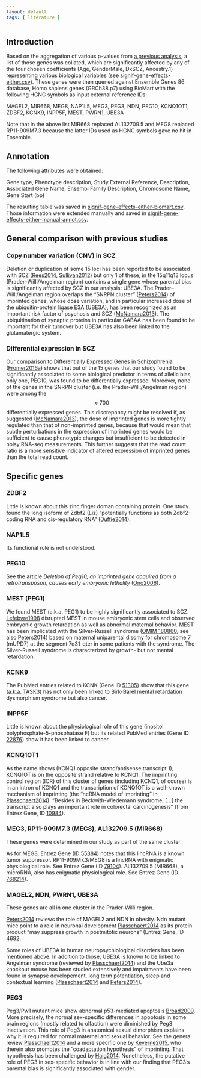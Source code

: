 ```yaml
---
layout: default
tags: [ literature ]
---
```


## Introduction

Based on the aggregation of various p-values from [a previous analysis]({{ site.baseurl }}{% post_url /projects/monoallelic-brain/2016-10-03-permutation-test %}), a list of those genes was collated, which are significantly affected by any of the four chosen coefficients (Age, GenderMale, DxSCZ, Ancestry.1) representing various biological variables (see [signif-gene-effects-either.csv]).  These genes were then queried against Ensemble Genes 86 database, Homo sapiens genes (GRCh38.p7) using BioMart with the following HGNC symbols as input external reference IDs:

MAGEL2,
MIR668,
MEG8,
NAP1L5,
MEG3,
PEG3,
NDN,
PEG10,
KCNQ1OT1,
ZDBF2,
KCNK9,
INPP5F,
MEST,
PWRN1,
UBE3A

Note that in the above list MIR668 replaced AL132709.5 and MEG8 replaced RP11-909M7.3 because the latter IDs used as HGNC symbols gave no hit in Ensemble.

## Annotation

The following attributes were obtained:

Gene type,
Phenotype description,
Study External Reference,
Description,
Associated Gene Name,
Ensembl Family Description,
Chromosome Name,
Gene Start (bp)

The resulting table was saved in [signif-gene-effects-either-biomart.csv][signif-gene-effects-either-biomart.csv].  Those information were extended manually and saved in [signif-gene-effects-either-manual-annot.csv][signif-gene-effects-either-manual-annot.csv].

## General comparison with previous studies

### Copy number variation (CNV) in SCZ

Deletion or duplication of some 15 loci has been reported to be associated with SCZ ([Rees2014], [Sullivan2012]) but only 1 of these, in the 15q11q13 locus (Prader–Willi/Angelman region) contains a single gene whose parental bias is significantly affected by SCZ in our analysis: UBE3A.  The Prader–Willi/Angelman region overlaps the "SNRPN cluster" ([Peters2014]) of imprinted genes, whose dose variation, and in particular increased dose of the ubiquitin-protein ligase E3A (UBE3A), has been recognized as an important risk factor of psychosis and SCZ ([McNamara2013]).  The ubiquitination of synaptic proteins in particular GABAA has been found to be important for their turnover but UBE3A has also been linked to the glutamatergic system.

### Differential expression in SCZ

[Our comparison]({{ site.baseurl }}{% post_url /projects/monoallelic-brain/2016-10-20-differential-expression-scz %}) to Differentially Expressed Genes in Schizophrenia ([Fromer2016a]) shows that out of the 15 genes that our study found to be significantly associated to some biological predictor in terms of allelic bias, only one, PEG10, was found to be differentially expressed.  Moreover, none of the genes in the SNRPN cluster (i.e. the Prader-Willi/Angelman region) were among the $$\approx 700$$ differentially expressed genes.  This discrepancy might be resolved if, as suggested ([McNamara2013]), the dose of imprinted genes is more tightly regulated than that of non-imprinted genes, because that would mean that subtle perturbations in the expression of imprinted genes would be sufficient to cause phenotypic changes but insufficient to be detected in noisy RNA-seq measurements.  This further suggests that the read count ratio is a more sensitive indicator of altered expression of imprinted genes than the total read count.

## Specific genes

### ZDBF2

Little is known about this zinc finger doman containing protein.  One study found  the long isoform of Zdbf2 (Liz) "potentially functions as both Zdbf2-coding RNA and cis-regulatory RNA" ([Duffie2014]).

### NAP1L5

Its functional role is not understood.

### PEG10

See the article *Deletion of Peg10, an imprinted gene acquired from a retrotransposon, causes early embryonic lethality* ([Ono2006]).

### MEST (PEG1)

We found MEST (a.k.a. PEG1) to be highly significantly associated to SCZ.  [Lefebvre1998] disrupted MEST in mouse embryonic stem cells and observed embryonic growth retardation as well as abnormal maternal behavior.  MEST has been implicated with the Silver-Russell syndrome ([OMIM 180860], see also [Peters2014]) based on maternal uniparental disomy for chromosome 7 (mUPD7) at the segment 7q31-qter in some patients with the syndrome.  The Silver-Russell syndrome is characterized by growth- but not mental retardation.

### KCNK9

The PubMed entries related to KCNK (Gene ID [51305](https://www.ncbi.nlm.nih.gov/gene/51305)) show that this gene (a.k.a. TASK3) has not only been linked to Birk-Barel mental retardation dysmorphism syndrome but also cancer.

### INPP5F

Little is known about the physiological role of this gene (inositol polyphosphate-5-phosphatase F) but its related PubMed entries (Gene ID [22876](https://www.ncbi.nlm.nih.gov/gene/22876)) show it has been linked to cancer.

### KCNQ1OT1

As the name shows (KCNQ1 opposite strand/antisense transcript 1), KCNQ1OT is on the opposite strand relative to KCNQ1.  The imprinting control region (ICR) of this cluster of genes (including KCNQ1, of course) is in an intron of KCNQ1 and the transcription of KCNQ1OT is a well-known mechanism of imprinting (the "ncRNA model of imprinting" in [Plasschaert2014]).  "Besides in Beckwith-Wiedemann syndrome, [...] the transcript also plays an important role in colorectal carcinogenesis" (from Entrez Gene, ID [10984](https://www.ncbi.nlm.nih.gov/gene/10984)).

### MEG3, RP11-909M7.3 (MEG8), AL132709.5 (MIR668)

These genes were determined in our study as part of the same cluster.

As for MEG3, Entrez Gene (ID [55384](https://www.ncbi.nlm.nih.gov/gene/55384)) notes that this lincRNA is a known tumor suppressor. RP11-909M7.3/MEG8 is a lincRNA with enigmatic physiological role.  See Entrez Gene (ID [79104](https://www.ncbi.nlm.nih.gov/gene/79104)).  AL132709.5 (MIR668), a microRNA, also has enigmatic physiological role.  See Entrez Gene (ID [768214](https://www.ncbi.nlm.nih.gov/gene/768214)).

### MAGEL2, NDN, PWRN1, UBE3A

These genes are all in one cluster in the Prader-Willi region.

[Peters2014] reviews the role of MAGEL2 and NDN in obesity.  Ndn mutant mice point to a role in neuronal development [Plasschaert2014] as its protein product "may suppress growth in postmitotic neurons" (Entrez Gene, ID [4692](https://www.ncbi.nlm.nih.gov/gene/4692).

Some roles of UBE3A in human neuropsychiological disorders has been mentioned above.  In addition to those, UBE3A is known to be linked to Angelman syndrome (reviewed by [Plasschaert2014]) and the Ube3a knockout mouse has been studied extensively and impairments have been found in synapse developement, long term potentiation, sleep and contextual learning ([Plasschaert2014] and [Peters2014]).

### PEG3

Peg3/Pw1 mutant mice show abnormal p53-mediated apoptosis [Broad2009].  More precisely, the normal sex-specific differences in apoptosis in some brain regions (mostly related to olfaction) were diminished by Peg3 inactivation.  This role of Peg3 in anatomical sexual dimorphism explains why it is required for normal maternal and sexual behavior.  See the general review [Plasschaert2014] and a more specific one by [Keverne2015], who therein also promotes the "coadaptation hypothesis" of imprinting.  That hypothesis has been challenged by [Haig2014].  Nonetheless, the putative role of PEG3 in sex-specific behavior is in line with our finding that PEG3's parental bias is significantly associated with gender.

[Rees2014]: http://www.ncbi.nlm.nih.gov/pubmed/24311552
[Sullivan2012]: http://www.ncbi.nlm.nih.gov/pubmed/22777127
[Peters2014]: https://www.ncbi.nlm.nih.gov/pubmed/24958438
[McNamara2013]: http://www.ncbi.nlm.nih.gov/pubmed/23697931
[Fromer2016a]: http://www.ncbi.nlm.nih.gov/pubmed/27668389
[Lefebvre1998]: http://www.ncbi.nlm.nih.gov/pubmed/9771709
[Keverne2015]: http://www.ncbi.nlm.nih.gov/pubmed/25404322
[OMIM 180860]: http://omim.org/entry/180860
[Broad2009]: http://www.ncbi.nlm.nih.gov/pubmed/19224563
[Plasschaert2014]: http://www.ncbi.nlm.nih.gov/pubmed/24757003
[Haig2014]: http://www.ncbi.nlm.nih.gov/pubmed/24129605
[Duffie2014]: http://www.ncbi.nlm.nih.gov/pubmed/24589776
[Ono2006]: http://www.ncbi.nlm.nih.gov/pubmed/16341224

[signif-gene-effects-either.csv]: {{ site.baseurl }}/assets/projects/monoallelic-brain/signif-gene-effects-either.csv
[signif-gene-effects-either-biomart.csv]: {{ site.baseurl }}/assets/projects/monoallelic-brain/signif-gene-effects-either-biomart.csv
[signif-gene-effects-either-manual-annot.csv]: {{ site.baseurl }}/assets/projects/monoallelic-brain/signif-gene-effects-either-manual-annot.csv
